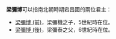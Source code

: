 '''梁彌博'''可以指南北朝時期宕昌國的兩位君主：
*[[梁彌博_(前)|梁彌博 (前)]]，梁彌機之子，5世紀時在位。
*[[梁彌博_(後)|梁彌博 (後)]]，梁彌泰之父，6世紀時在位。
{{disambig|M|cat=三字梁姓人名消歧義}}
